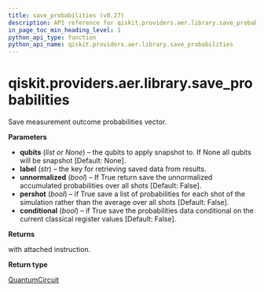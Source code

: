 ```yaml
---
title: save_probabilities (v0.27)
description: API reference for qiskit.providers.aer.library.save_probabilities in qiskit v0.27
in_page_toc_min_heading_level: 1
python_api_type: function
python_api_name: qiskit.providers.aer.library.save_probabilities
---
```


<span id="qiskit-providers-aer-library-save-probabilities" />

# qiskit.providers.aer.library.save\_probabilities

<Function id="qiskit.providers.aer.library.save_probabilities" isDedicatedPage={true} github="https://github.com/qiskit/qiskit-aer/tree/stable/0.8/qiskit/providers/aer/library/save_instructions/save_probabilities.py" signature="save_probabilities(self, qubits=None, label='probabilities', unnormalized=False, pershot=False, conditional=False)">
  Save measurement outcome probabilities vector.

  **Parameters**

  *   **qubits** (*list or None*) – the qubits to apply snapshot to. If None all qubits will be snapshot \[Default: None].
  *   **label** (*str*) – the key for retrieving saved data from results.
  *   **unnormalized** (*bool*) – If True return save the unnormalized accumulated probabilities over all shots \[Default: False].
  *   **pershot** (*bool*) – if True save a list of probabilities for each shot of the simulation rather than the average over all shots \[Default: False].
  *   **conditional** (*bool*) – if True save the probabilities data conditional on the current classical register values \[Default: False].

  **Returns**

  with attached instruction.

  **Return type**

  [QuantumCircuit](qiskit.circuit.QuantumCircuit "qiskit.circuit.QuantumCircuit")
</Function>

